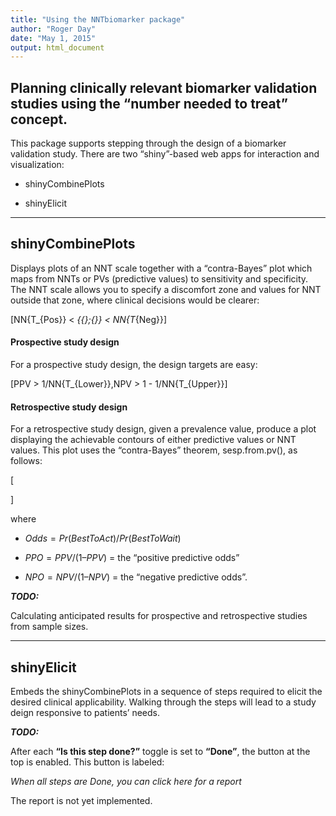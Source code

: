 ```yaml
---
title: "Using the NNTbiomarker package"
author: "Roger Day"
date: "May 1, 2015"
output: html_document
---
```


## Planning clinically relevant biomarker validation studies using the “number needed to treat” concept.


This package supports stepping through the design of a biomarker validation study. There are two "shiny"-based web apps for interaction and visualization:

* shinyCombinePlots 

* shinyElicit

***

## shinyCombinePlots 
Displays plots of an NNT scale together with a "contra-Bayes" plot which maps from NNTs or PVs (predictive values)  to sensitivity and specificity.  
The NNT scale allows you to specify a discomfort zone and values for NNT outside that zone, where clinical decisions would be clearer:



\[NN{T_{Pos}} < \underbrace {NN{T_{Lower}} < NN{T_{Upper}}}_{{\rm{discomfort}}\;{\rm{ range}}} < NN{T_{Neg}}\]


#### Prospective study design

For a prospective study design, the design targets are easy:

\[PPV > 1/NN{T_{Lower}},\quad NPV > 1 - 1/NN{T_{Upper}}\]

#### Retrospective study design

For a retrospective study design, given a prevalence value,
produce a plot displaying the achievable contours of
either predictive values or NNT values.
This plot uses the "contra-Bayes" theorem, sesp.from.pv(), as follows:

\[
\begin{array}{l}
SP = specificity = \frac{{PPO - Odds}}{{PPO - NP{O^{ - 1}}}}\\
SN = sensitivity = \frac{{NPO - Odd{s^{ - 1}}}}{{NPO - PP{O^{ - 1}}}}
\end{array}
\]

where 

* $Odds = Pr(BestToAct) / Pr(BestToWait)$ 

* $PPO = PPV / (1 – PPV)$ = the “positive predictive odds”

* $NPO = NPV / (1 – NPV)$ = the “negative predictive odds”.


*__TODO:__*

Calculating anticipated results for prospective and retrospective studies 
from sample sizes.

***

## shinyElicit
Embeds the shinyCombinePlots in a sequence of steps required to elicit the desired clinical applicability. Walking through the steps will lead to a study deign responsive to patients' needs.


*__TODO:__*

After each **"Is this step done?"** toggle is set to **"Done"**, 
the button at the top is enabled.
This button is labeled:  

*When all steps are Done, you can click here for a report*

The report is not yet implemented.
